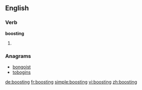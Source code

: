 ==English==

===Verb===
'''boosting'''

# {{present participle of|[[boost]]}}

===Anagrams===
* [[bongoist#English|bongoist]]
* [[tobogins#English|tobogins]]

[[de:boosting]]
[[fr:boosting]]
[[simple:boosting]]
[[vi:boosting]]
[[zh:boosting]]